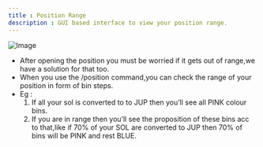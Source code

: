 ```yaml
---
title : Position Range
description : GUI based interface to view your position range.
---
```


![Image](https://docs.metengine.xyz/range.png)
- After opening the position you must be worried if it gets out of range,we have a solution for that too.
- When you use the /position command,you can check the range of your position in form of bin steps.
- Eg : 
    1. If all your sol is converted to to JUP then you’ll see all PINK colour bins.
    2. If you are in range then you’ll see the proposition of these bins acc to that,like if 70% of your SOL are converted to JUP then 70% of bins will be PINK and rest BLUE.
